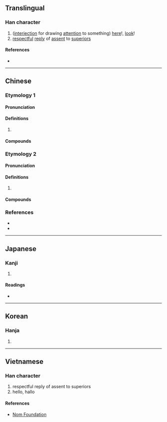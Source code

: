{{character info}}
==Translingual==

===Han character===
{{Han char|rn=30|rad=口|as=09|sn=12|four=64064|canj=RTKR|ids=⿰口若}}

# ([[interjection]] for drawing [[attention]] to something) [[here]]!, [[look]]!
# [[respectful]] [[reply]] of [[assent]] to [[superior]]s

====References====
* {{Han ref|kx=0198.100|dkj=03926|dj=0419.180|hdz=10637.040|uh=558F|ud=21903|bh=D86F|bd=55407}}

----

==Chinese==

===Etymology 1===
{{zh-forms}}

====Pronunciation====
{{zh-pron
|m=nuò
|c=nok6
|cat=
}}

====Definitions====
{{zh-hanzi}}

# {{rfdef|zh}}

====Compounds====
{{zh-der|喏喏|肥喏}}

===Etymology 2===
{{zh-forms}}

====Pronunciation====
{{zh-pron
|m=rě
|c=je5
|cat=
}}

====Definitions====
{{zh-hanzi}}

# {{rfdef|zh}}

====Compounds====
{{zh-der|大喏|報喏|唱喏|聲喏}}

===References===
* {{R:twedu|B00376}}
* {{R:yue:mfccd}}

----

==Japanese==

===Kanji===
{{ja-kanji|grade=|rs=口09}}

# {{rfdef|ja|sort=口09}}

====Readings====
* {{ja-readings|on=[[しゃ]] (sha), [[にゃ]] (nya), [[じゃく]] (jaku), [[にゃく]] (nyaku), [[だく]] (daku)|kun=[[はい]] (hai)}}

----

==Korean==

===Hanja===
{{ko-hanja|hangeul=야|rv=ya|mr=ya}}

# {{rfdef|ko|sort=口09}}

----

==Vietnamese==

===Han character===
{{vi-readings|reading=nặc, nhạ|rs=口09}}

# respectful reply of assent to superiors
#hello, hallo

====References====
* [http://nomfoundation.org/common/nom_details.php?codepoint=558f Nom Foundation]